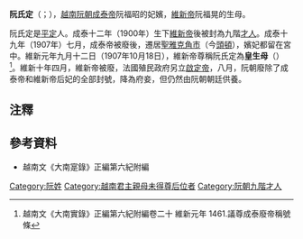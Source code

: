 '''阮氏定'''（{{vie|v=Nguyễn Thị Định|hn=阮氏定}}；{{bd|1880年||1972年||catIdx=N阮}}），[[越南|越南]][[阮朝|阮朝]][[成泰帝|成泰帝]]阮福昭的妃嬪，[[維新帝|維新帝]]阮福晃的生母。

阮氏定是[[平定省|平定]]人。成泰十二年（1900年）生下[[維新帝|維新帝]]後被封為九階[[才人|才人]]。成泰十九年（1907年）七月，成泰帝被廢後，遷居[[聖雅克角市|聖雅克角市]]（今[[頭頓|頭頓]]），嬪妃都留在宮中。維新元年九月十二日（1907年10月18日），維新帝尊稱阮氏定為'''皇生母'''（{{vie|v=Hoàng Sinh Mẫu|hn=皇生母}}）<ref>越南文《大南實錄》正編第六紀附編卷二十 維新元年 1461.議尊成泰廢帝稱號條</ref>。維新十年四月，維新帝被廢，法國殖民政府另立[[啟定帝|啟定帝]]，八月，阮朝廢除了成泰帝和維新帝后妃的全部封號，降為府妾，但仍然由阮朝朝廷供養。

==注釋==
{{reflist}}

==參考資料==
*越南文《大南寔錄》正編第六紀附編

{{西山朝及阮朝皇后}}

[[Category:阮姓|Category:阮姓]]
[[Category:越南君主親母未得尊后位者|Category:越南君主親母未得尊后位者]]
[[Category:阮朝九階才人|Category:阮朝九階才人]]